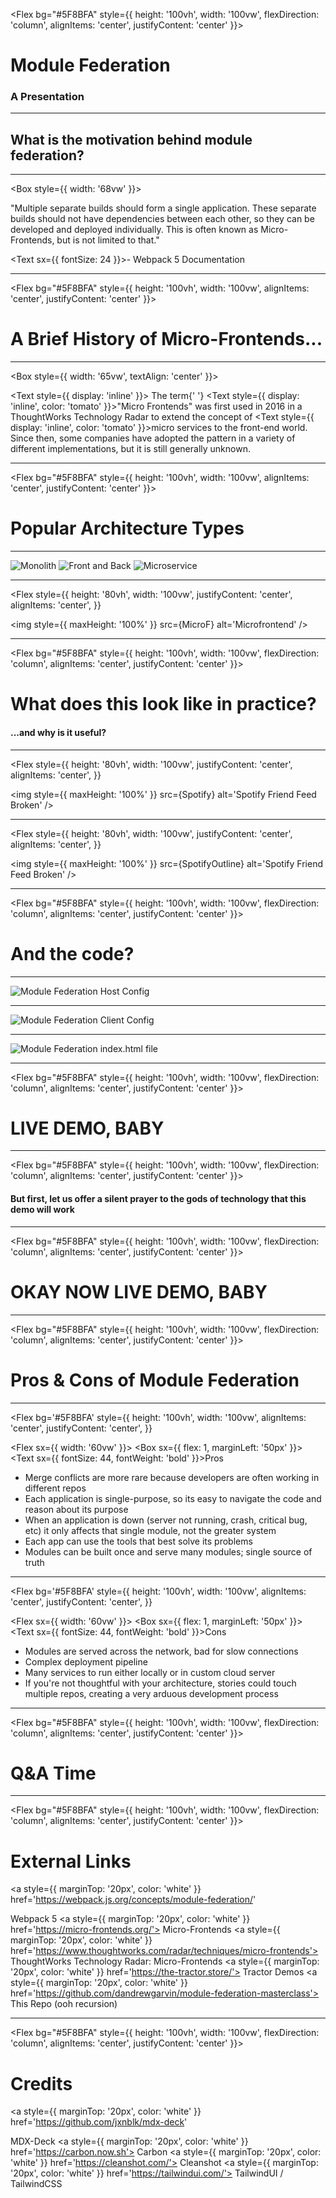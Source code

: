 <!-- Component Imports -->


<!-- Asset Imports -->


<!-- Start Presentation -->

<Flex bg="#5F8BFA" style={{ height: '100vh', width: '100vw', flexDirection: 'column', alignItems: 'center', justifyContent: 'center' }}>

# Module Federation

### A Presentation

</Flex>

---

## What is the motivation behind module federation?

---

<Box style={{ width: '68vw' }}>

<Text>

"Multiple separate builds should form a single application. These separate builds should not have dependencies between each other, so they can be developed and deployed individually. This is often known as Micro-Frontends, but is not limited to that."

</Text>

<Text sx={{ fontSize: 24 }}>- Webpack 5 Documentation</Text>

</Box>

---

<Flex bg="#5F8BFA" style={{ height: '100vh', width: '100vw', alignItems: 'center', justifyContent: 'center' }}>

# A Brief History of Micro-Frontends...

</Flex>

---

<Box style={{ width: '65vw', textAlign: 'center' }}>

<Text style={{ display: 'inline' }}>
  The term{' '}
  <Text style={{ display: 'inline', color: 'tomato' }}>"Micro Frontends" </Text>
  was first used in 2016 in a ThoughtWorks Technology Radar to extend the concept
  of <Text style={{ display: 'inline', color: 'tomato' }}>micro services </Text>
  to the front-end world. Since then, some companies have adopted the pattern in
  a variety of different implementations, but it is still generally unknown.
</Text>

</Box>

---

<Flex bg="#5F8BFA" style={{ height: '100vh', width: '100vw', alignItems: 'center', justifyContent: 'center' }}>

# Popular Architecture Types

</Flex>

---

<Flex>
  <Flex>
    <img style={{ maxHeight: '60vh' }} src={Mono} alt='Monolith' />
  </Flex>
  <Steps>
    <Flex>
      <img style={{ maxHeight: '60vh' }} src={FAB} alt='Front and Back' />
    </Flex>
    <Flex>
      <img style={{ maxHeight: '60vh' }} src={MicroS} alt='Microservice' />
    </Flex>
  </Steps>
</Flex>

---

<Flex
  style={{
    height: '80vh',
    width: '100vw',
    justifyContent: 'center',
    alignItems: 'center',
  }}
>
  <img style={{ maxHeight: '100%' }} src={MicroF} alt='Microfrontend' />
</Flex>

---

<Flex bg="#5F8BFA" style={{ height: '100vh', width: '100vw', flexDirection: 'column', alignItems: 'center', justifyContent: 'center' }}>

# What does this look like in practice?

#### ...and why is it useful?

</Flex>

---

<Flex
  style={{
    height: '80vh',
    width: '100vw',
    justifyContent: 'center',
    alignItems: 'center',
  }}
>
  <img
    style={{ maxHeight: '100%' }}
    src={Spotify}
    alt='Spotify Friend Feed Broken'
  />
</Flex>

---

<Flex
  style={{
    height: '80vh',
    width: '100vw',
    justifyContent: 'center',
    alignItems: 'center',
  }}
>
  <img
    style={{ maxHeight: '100%' }}
    src={SpotifyOutline}
    alt='Spotify Friend Feed Broken'
  />
</Flex>

---

<Flex bg="#5F8BFA" style={{ height: '100vh', width: '100vw', flexDirection: 'column', alignItems: 'center', justifyContent: 'center' }}>

# And the code?

</Flex>

---

<Flex>
  <img
    style={{ maxHeight: '80vh' }}
    src={MFHost}
    alt='Module Federation Host Config'
  />
</Flex>

---

<Flex>
  <img
    style={{ maxHeight: '80vh' }}
    src={MFClient}
    alt='Module Federation Client Config'
  />
</Flex>

---

<Flex>
  <img
    style={{ maxHeight: '80vh' }}
    src={MFIndex}
    alt='Module Federation index.html file'
  />
</Flex>

---

<Flex bg="#5F8BFA" style={{ height: '100vh', width: '100vw', flexDirection: 'column', alignItems: 'center', justifyContent: 'center' }}>

# LIVE DEMO, BABY

</Flex>

---

<Flex bg="#5F8BFA" style={{ height: '100vh', width: '100vw', flexDirection: 'column', alignItems: 'center', justifyContent: 'center' }}>

#### But first, let us offer a silent prayer to the gods of technology that this demo will work

</Flex>

---

<Flex bg="#5F8BFA" style={{ height: '100vh', width: '100vw', flexDirection: 'column', alignItems: 'center', justifyContent: 'center' }}>

# OKAY NOW LIVE DEMO, BABY

</Flex>

---

<Flex bg="#5F8BFA" style={{ height: '100vh', width: '100vw', flexDirection: 'column', alignItems: 'center', justifyContent: 'center' }}>

# Pros & Cons of Module Federation

</Flex>

---

<Flex
  bg='#5F8BFA'
  style={{
    height: '100vh',
    width: '100vw',
    alignItems: 'center',
    justifyContent: 'center',
  }}
>
  <Flex sx={{ width: '60vw' }}>
    <Box sx={{ flex: 1, marginLeft: '50px' }}>
      <Text sx={{ fontSize: 44, fontWeight: 'bold' }}>Pros</Text>
      <ul>
        <Steps>
          <li>
            Merge conflicts are more rare because developers are often working
            in different repos
          </li>
          <li>
            Each application is single-purpose, so its easy to navigate the code
            and reason about its purpose
          </li>
          <li>
            When an application is down (server not running, crash, critical
            bug, etc) it only affects that single module, not the greater system
          </li>
          <li>Each app can use the tools that best solve its problems</li>
          <li>
            Modules can be built once and serve many modules; single source of
            truth
          </li>
        </Steps>
      </ul>
    </Box>
  </Flex>
</Flex>

---

<Flex
  bg='#5F8BFA'
  style={{
    height: '100vh',
    width: '100vw',
    alignItems: 'center',
    justifyContent: 'center',
  }}
>
  <Flex sx={{ width: '60vw' }}>
    <Box sx={{ flex: 1, marginLeft: '50px' }}>
      <Text sx={{ fontSize: 44, fontWeight: 'bold' }}>Cons</Text>
      <ul>
        <Steps>
          <li>
            Modules are served across the network, bad for slow connections
          </li>
          <li>Complex deployment pipeline</li>
          <li>Many services to run either locally or in custom cloud server</li>
          <li>
            If you're not thoughtful with your architecture, stories could touch
            multiple repos, creating a very arduous development process
          </li>
        </Steps>
      </ul>
    </Box>
  </Flex>
</Flex>

---

<Flex bg="#5F8BFA" style={{ height: '100vh', width: '100vw', flexDirection: 'column', alignItems: 'center', justifyContent: 'center' }}>

# Q&A Time

</Flex>

---

<Flex bg="#5F8BFA" style={{ height: '100vh', width: '100vw', flexDirection: 'column', alignItems: 'center', justifyContent: 'center' }}>

# External Links

<a
  style={{ marginTop: '20px', color: 'white' }}
  href='https://webpack.js.org/concepts/module-federation/'
>
  Webpack 5
</a>
<a style={{ marginTop: '20px', color: 'white' }} href='https://micro-frontends.org/'>
  Micro-Frontends
</a>
<a style={{ marginTop: '20px', color: 'white' }} href='https://www.thoughtworks.com/radar/techniques/micro-frontends'>
  ThoughtWorks Technology Radar: Micro-Frontends
</a>
<a style={{ marginTop: '20px', color: 'white' }} href='https://the-tractor.store/'>
  Tractor Demos
</a>
<a style={{ marginTop: '20px', color: 'white' }} href='https://github.com/dandrewgarvin/module-federation-masterclass'>
  This Repo (ooh recursion)
</a>

</Flex>

---

<Flex bg="#5F8BFA" style={{ height: '100vh', width: '100vw', flexDirection: 'column', alignItems: 'center', justifyContent: 'center' }}>

# Credits

<a
  style={{ marginTop: '20px', color: 'white' }}
  href='https://github.com/jxnblk/mdx-deck'
>
  MDX-Deck
</a>
<a style={{ marginTop: '20px', color: 'white' }} href='https://carbon.now.sh'>
  Carbon
</a>
<a style={{ marginTop: '20px', color: 'white' }} href='https://cleanshot.com/'>
  Cleanshot
</a>
<a style={{ marginTop: '20px', color: 'white' }} href='https://tailwindui.com/'>
  TailwindUI / TailwindCSS
</a>

</Flex>
